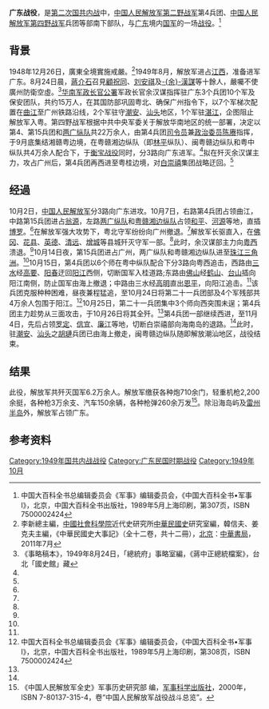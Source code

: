 {{Infobox Military Conflict
|campaign=
|partof=[[第二次國共內戰|第二次國共內戰]]
|image=PLA Troops entered to Guangzhou.jpg
|image_size=300px
|caption=1949年10月14日，中國人民解放軍[[廣州戰鬥_(1949年)|進佔廣州]]
|conflict=广东战役
|date=1949年10月2日－10月29日
|place=[[中國|中國]][[广东省|广东省]][[乐昌|乐昌]]至[[广州|广州]]铁路沿线及阳春、阳江地区
|result=解放军占领广东
|combatant1={{flagicon image|Flag of the Republic of China Army.svg}} [[中華民國国军|中華民國国军]]第12兵团第10、18军，第13军团23、70军，21兵团32、50军及第62、63、39、109军和5个保安师、4个保安纵队
|combatant2={{flagicon image|People's Liberation Army Flag of the People's Republic of China.svg|size=21px}} [[中国人民解放军第四野战军|中国人民解放军第四野战军]]15兵团43、44军<br />{{flagicon image|People's Liberation Army Flag of the People's Republic of China.svg|size=21px}} [[中国人民解放军第二野战军|中国人民解放军第二野战军]]第4兵团13、14、15军<br />[[两广纵队|两广纵队]]、粤赣湘边纵队
|commander1=[[胡璉|胡璉]]
|commander2=[[林彪|林彪]]
|strength1=15万
|strength2=26万
|casualties1=6.2万余人<ref name="军事科学" />
|casualties2=？
|}}

'''广东战役'''，是[[第二次国共内战|第二次国共内战]]中，[[中国人民解放军第二野战军|中国人民解放军第二野战军]]第4兵团、[[中国人民解放军第四野战军|中国人民解放军第四野战军]]兵团等部南下部队，与[[广东|广东]]境内[[中華民國國軍|国军]]的一场[[战役|战役]]。<ref name="军事I，第307页">中国大百科全书总编辑委员会《军事》编辑委员会，《中国大百科全书•军事I》，北京，中国大百科全书出版社，1989年5月上海印刷，第307页，ISBN 7500002424</ref>

== 背景 ==
1948年12月26日，廣東全境實施戒嚴。<ref name="民國史大事記">李新總主編，[[中國社會科學院|中國社會科學院]]近代史研究所[[中華民國史|中華民國史]]研究室編，韓信夫、姜克夫主編，《中華民國史大事記》（全十二卷，共十二冊），[[北京|北京]]：[[中華書局|中華書局]]，2011年7月</ref>{{rp|8761}}1949年8月，解放军进占[[江西|江西]]，准备进军广东。8月24日晨，[[蔣中正|蔣介石]]召見[[顧祝同|顧祝同]]、[[刘安祺|刘安祺]]及[[余漢謀|-{余}-漢謀]]等十餘人，嚴囑不使廣州防衛空虛。<ref>《事略稿本》，1949年8月24日，「總統府」事略室編，《蔣中正總統檔案》，台北「國史館」藏</ref>[[华南军政长官公署|华南军政长官公署]]军政长官余汉谋指挥驻广东3个兵团10个军及保安团队，共约15万人，在其国防部巩固粤北、确保广州指令下，以7个军梯次配置在[[韶关市|曲江]]至广州铁路沿线，2个军驻守[[潮安区|潮安]]、[[汕头市|汕头]]地区，1个军驻[[湛江|湛江]]，企图阻止解放军入粤。第四野战军根据中共中央军委关于解放华南地区的统一部署，决定以第4、第15兵团和[[两广纵队|两广纵队]]共22万余人，由第4兵团[[司令员|司令员]]兼[[政治委員|政治委员]][[陈赓|陈赓]]指挥，于9月底集结湘赣粤边境，在粤赣湘边纵队（即[[林平|林平]]纵队）、闽粤赣边纵队和粤中纵队共4万余人配合下，于[[衡宝战役|衡宝战役]]同时，分3路向广东进军。<ref name="军事I，第307页"/>拟在歼灭余汉谋主力，攻占广州后，第4兵团再西进至粤桂边境，对[[白崇禧|白崇禧]]集团战略迂回。<ref name="军事I，第307页"/>

== 经過 ==
10月2日，[[中国人民解放军|中国人民解放军]]分3路向广东进攻。10月7日，右路第4兵团占领曲江，中路第15兵团进占[[翁源|翁源]]，左路[[两广纵队|两广纵队]]和[[粤赣湘边纵队|粤赣湘边纵队]]占领[[和平县|和平]]、[[河源縣|河源]]等地，直插[[博罗县|博罗]]。<ref name="军事I，第307页"/>在解放军强大攻势下，粤北守军纷纷向广州撤退。<ref name="军事I，第307页"/>解放军长驱直入，在[[佛冈|佛冈]]、[[花都区|花县]]、[[英德市|英德]]、[[清远市|清远]]、[[增城区|增城]]等县城歼灭守军一部。<ref name="军事I，第307页"/>此时，余汉谋部主力向[[粤西|粤西]]溃退。<ref name="军事I，第307页"/>10月14日夜，第15兵团进占广州，两广纵队和粤赣湘边纵队进至[[珠江三角洲|珠江三角洲]]。<ref name="军事I，第307页"/>10月15日，第4兵团以6个师在粤中纵队配合下分3路向粤西追击，西路由[[三水区|三水]]经[[高要区|高要]]、[[阳春市|阳春]]迂回[[阳江市|阳江]]西侧，切断国军入桂道路;东路由[[佛山市|佛山]]经[[鹤山市|鹤山]]、[[台山市|台山]]插向阳江南侧，防止国军由海上撤退；中路由三水经[[高明区|高明]]直出[[恩平市|恩平]]，向阳江追击。<ref name="军事I，第307页"/>该兵团克服种种困难，昼夜兼程猛追，至10月24日将第二十一兵团部及4个军残部共4万余人包围于阳江。<ref name="军事I，第308页">中国大百科全书总编辑委员会《军事》编辑委员会，《中国大百科全书•军事I》，北京，中国大百科全书出版社，1989年5月上海印刷，第308页，ISBN 7500002424</ref>10月25日，第二十一兵团集中3个师向西突围未逞；第4兵团主力趁势从三面攻击，于10月26日将其全歼。<ref name="军事I，第308页"/>第4兵团一部继续西进，至11月4日，先后占领[[罗定市|罗定]]、[[信宜市|信宜]]、[[廉江市|廉江]]等地，切断白崇禧部向海南岛的退路。<ref name="军事I，第308页"/>此时，驻[[潮安区|潮安]]、[[汕头市|汕头]]之[[胡璉|胡璉]]兵团已由海上撤走，闽粤赣边纵队随即解放潮汕地区，战役结束。

== 结果 ==
此役，解放军共歼灭国军6.2万余人。解放军缴获各种炮710余门，轻重机枪2,200余挺，各种枪3万余支、汽车150余辆，各种枪弹260余万发<ref name="军事科学">《中国人民解放军全史》军事历史研究部 编，[[军事科学出版社|军事科学出版社]]，2000年，ISBN 7-80137-315-4，卷“中国人民解放军战役战斗总览”。</ref>。除沿海岛屿及[[雷州半岛|雷州半岛]]外，解放军占领广东。

== 参考资料 ==
{{Reflist|2}}

{{第二次国共内战}}
[[Category:1949年国共内战战役|Category:1949年国共内战战役]] 
[[Category:广东民国时期战役|Category:广东民国时期战役]]
[[Category:1949年10月|Category:1949年10月]]